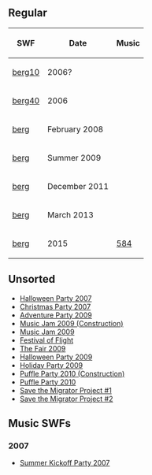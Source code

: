 {{CPW|Iceberg|Icebergue}}

==Regular==
{|class="wikitable" style="margin: 1em auto;"
!SWF!!Date!!Music
|-
|[[Media:ArtworkRoomsBerg10.swf|berg10]]||2006?||{{n/a}}
|-
|[[Media:ArtworkRoomsBerg40.swf|berg40]]||2006||{{n/a}}
|-
|[[Media:RoomsBerg-Feb2008.swf|berg]]||February 2008||{{n/a}}
|-
|[[Media:RoomsBerg.swf|berg]]||Summer 2009||{{n/a}}
|-
|[[Media:RoomsBerg-Dec2011.swf|berg]]||December 2011||{{n/a}}
|-
|[[Media:RoomsBerg-Mar2013.swf|berg]]||March 2013||{{n/a}}
|-
|[[Media:RoomsBerg-2015.swf|berg]]||2015||[[Media:Music584.swf|584]]
|}

==Unsorted==
*[[Media:RoomsBerg-HalloweenParty2007.swf|Halloween Party 2007]]
*[http://archives.clubpenguinwiki.info/swf.cpcheats.info/rooms/unknown_year/Christmas_Files/IceBerg.swf Christmas Party 2007]
*[http://archives.clubpenguinwiki.info/swf.cpcheats.info/rooms/2009/adventure_party_june_2009/berg.swf Adventure Party 2009]
*[http://archives.clubpenguinwiki.info/swf.cpcheats.info/rooms/2009/music_jam_july_2009/construction/berg.swf Music Jam 2009 (Construction)]
*[http://archives.clubpenguinwiki.info/swf.cpcheats.info/rooms/2009/music_jam_july_2009/berg.swf Music Jam 2009]
*[[Media:FestivalOfFlightBerg.swf|Festival of Flight]]
*[http://archives.clubpenguinwiki.info/swf.cpcheats.info/rooms/2009/the_fair_september_2009/berg.swf The Fair 2009]
*[http://archives.clubpenguinwiki.info/swf.cpcheats.info/rooms/2009/halloween_october_2009/berg.swf Halloween Party 2009]
*[http://archives.clubpenguinwiki.info/swf.cpcheats.info/rooms/2009/christmas_december_2009/main_party/rooms/berg.swf Holiday Party 2009]
*[http://archives.clubpenguinwiki.info/swf.cpcheats.info/rooms/2010/puffle_party_febuary/before_party/berg.swf Puffle Party 2010 (Construction)]
*[http://archives.clubpenguinwiki.info/swf.cpcheats.info/rooms/2010/puffle_party_febuary/berg.swf Puffle Party 2010]
*[http://archives.clubpenguinwiki.info/swf.cpcheats.info/rooms/2008/rockhopper_crash_full_files/berg401.swf Save the Migrator Project #1]
*[http://archives.clubpenguinwiki.info/swf.cpcheats.info/rooms/2008/rockhopper_crash_full_files/party/berg40.swf Save the Migrator Project #2]

==Music SWFs==
===2007===
*[[Media:Music204.swf|Summer Kickoff Party 2007]]

{{places}}
